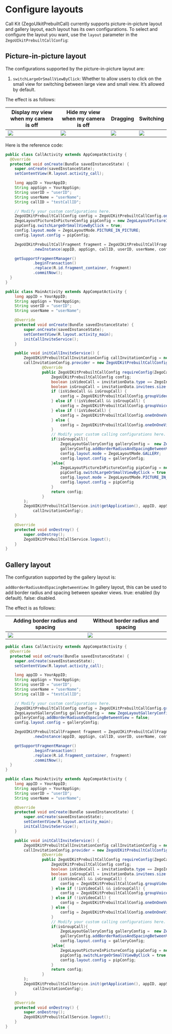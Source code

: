 # Configure layouts


Call Kit (ZegoUIkitPrebuiltCall) currently supports picture-in-picture layout and gallery layout, each layout has its own configurations. 
To select and configure the layout you want, use the `layout` parameter in the `ZegoUIkitPrebuiltCallConfig`:

## Picture-in-picture layout

The configurations supported by the picture-in-picture layout are:

1. `switchLargeOrSmallViewByClick`: Whether to allow users to click on the small view for switching between large view and small view. It’s allowed by default.

The effect is as follows:

| Display my view when my camera is off                                                                                                          | Hide my view when my camera is off                                                                                                             | Dragging                                                                                                                                      | Switching                                                                                                                                  |
| ---------------------------------------------------------------------------------------------------------------------------------------------- | ---------------------------------------------------------------------------------------------------------------------------------------------- | --------------------------------------------------------------------------------------------------------------------------------------------- | ------------------------------------------------------------------------------------------------------------------------------------------ |
| <Frame width="180" height="auto" caption=""><img src="https://storage.zego.im/sdk-doc/Pics/ZegoUIKit/Flutter/layout_show_self1.gif" /></Frame> | <Frame width="260" height="auto" caption=""><img src="https://storage.zego.im/sdk-doc/Pics/ZegoUIKit/Flutter/layout_show_self0.gif" /></Frame> | <Frame width="256" height="auto" caption=""><img src="https://storage.zego.im/sdk-doc/Pics/ZegoUIKit/Flutter/layout_draggable.gif" /></Frame> | <Frame width="256" height="auto" caption=""><img src="https://storage.zego.im/sdk-doc/Pics/ZegoUIKit/Flutter/layout_switch.gif" /></Frame> |

Here is the reference code:

<CodeGroup>

```java title="Basic call"
public class CallActivity extends AppCompatActivity {
  @Override
  protected void onCreate(Bundle savedInstanceState) {
    super.onCreate(savedInstanceState);
    setContentView(R.layout.activity_call);

    long appID = YourAppID;
    String appSign = YourAppSign;
    String userID = "userID";
    String userName = "userName";
    String callID = "testCallID";

    // Modify your custom configurations here.
    ZegoUIKitPrebuiltCallConfig config = ZegoUIKitPrebuiltCallConfig.oneOnOneVideoCall();
    ZegoLayoutPictureInPictureConfig pipConfig = new ZegoLayoutPictureInPictureConfig();
    pipConfig.switchLargeOrSmallViewByClick = true;
    config.layout.mode = ZegoLayoutMode.PICTURE_IN_PICTURE;
    config.layout.config = pipConfig;

    ZegoUIKitPrebuiltCallFragment fragment = ZegoUIKitPrebuiltCallFragment
            .newInstance(appID, appSign, callID, userID, userName, config);

    getSupportFragmentManager()
            .beginTransaction()
            .replace(R.id.fragment_container, fragment)
            .commitNow();
  }
}
```

```java title="With call invitation"
public class MainActivity extends AppCompatActivity {
    long appID = YourAppID;
    String appSign = YourAppSign;
    String userID = "userID";
    String userName = "userName";

    @Override
    protected void onCreate(Bundle savedInstanceState) {
        super.onCreate(savedInstanceState);
        setContentView(R.layout.activity_main);
        initCallInviteService();
    }

    public void initCallInviteService() {
        ZegoUIKitPrebuiltCallInvitationConfig callInvitationConfig = new ZegoUIKitPrebuiltCallInvitationConfig();
        callInvitationConfig.provider = new ZegoUIKitPrebuiltCallConfigProvider() {
                @Override
                public ZegoUIKitPrebuiltCallConfig requireConfig(ZegoCallInvitationData invitationData) {
                    ZegoUIKitPrebuiltCallConfig config;
                    boolean isVideoCall = invitationData.type == ZegoInvitationType.VIDEO_CALL.getValue();
                    boolean isGroupCall = invitationData.invitees.size() > 1;
                    if (isVideoCall && isGroupCall) {
                        config = ZegoUIKitPrebuiltCallConfig.groupVideoCall();
                    } else if (!isVideoCall && isGroupCall) {
                        config = ZegoUIKitPrebuiltCallConfig.groupVoiceCall();
                    } else if (!isVideoCall) {
                        config = ZegoUIKitPrebuiltCallConfig.oneOnOneVoiceCall();
                    } else {
                        config = ZegoUIKitPrebuiltCallConfig.oneOnOneVideoCall();
                    }
                    // Modify your custom calling configurations here.
                    if(isGroupCall){
                        ZegoLayoutGalleryConfig galleryConfig =  new ZegoLayoutGalleryConfig();
                        galleryConfig.addBorderRadiusAndSpacingBetweenView = false;                        
                        config.layout.mode = ZegoLayoutMode.GALLERY;
                        config.layout.config = galleryConfig;
                    }else{
                        ZegoLayoutPictureInPictureConfig pipConfig = new ZegoLayoutPictureInPictureConfig();
                        pipConfig.switchLargeOrSmallViewByClick = true;
                        config.layout.mode = ZegoLayoutMode.PICTURE_IN_PICTURE;
                        config.layout.config = pipConfig
                    }
                    return config;
                }
        );
        ZegoUIKitPrebuiltCallService.init(getApplication(), appID, appSign, userID, userName,
            callInvitationConfig);
    }

    @Override
    protected void onDestroy() {
        super.onDestroy();
        ZegoUIKitPrebuiltCallService.logout();
    }
}
```
</CodeGroup>


## Gallery layout

The configuration supported by the gallery layout is:

`addBorderRadiusAndSpacingBetweenView`: In gallery layout, this can be used to add border radius and spacing between speaker views. true: enabled (by default). false: disabled. 


The effect is as follows:

| Adding border radius and spacing                        | Without border radius and spacing                            |
| ------------------------------------------------------- | ------------------------------------------------------------ |
| <Frame width="256" height="auto" caption=""><img src="https://storage.zego.im/sdk-doc/Pics/ZegoUIKit/conference/6.png" /></Frame> | <Frame width="256" height="auto" caption=""><img src="https://storage.zego.im/sdk-doc/Pics/ZegoUIKit/conference/6_false.png" /></Frame> |

<CodeGroup>

```java title="Basic call"
public class CallActivity extends AppCompatActivity {
  @Override
  protected void onCreate(Bundle savedInstanceState) {
    super.onCreate(savedInstanceState);
    setContentView(R.layout.activity_call);

    long appID = YourAppID;
    String appSign = YourAppSign;
    String userID = "userID";
    String userName = "userName";
    String callID = "testCallID";

    // Modify your custom configurations here.
    ZegoUIKitPrebuiltCallConfig config = ZegoUIKitPrebuiltCallConfig.groupVideoCall();
    ZegoLayoutGalleryConfig galleryConfig =  new ZegoLayoutGalleryConfig();
    galleryConfig.addBorderRadiusAndSpacingBetweenView = false;
    config.layout.config = galleryConfig;

    ZegoUIKitPrebuiltCallFragment fragment = ZegoUIKitPrebuiltCallFragment
            .newInstance(appID, appSign, callID, userID, userName, config);

    getSupportFragmentManager()
            .beginTransaction()
            .replace(R.id.fragment_container, fragment)
            .commitNow();
  }
}
```

```java title="With call invitation"
public class MainActivity extends AppCompatActivity {
    long appID = YourAppID;
    String appSign = YourAppSign;
    String userID = "userID";
    String userName = "userName";

    @Override
    protected void onCreate(Bundle savedInstanceState) {
        super.onCreate(savedInstanceState);
        setContentView(R.layout.activity_main);
        initCallInviteService();
    }

    public void initCallInviteService() {
        ZegoUIKitPrebuiltCallInvitationConfig callInvitationConfig = new ZegoUIKitPrebuiltCallInvitationConfig();
        callInvitationConfig.provider = new ZegoUIKitPrebuiltCallConfigProvider() {
                @Override
                public ZegoUIKitPrebuiltCallConfig requireConfig(ZegoCallInvitationData invitationData) {
                    ZegoUIKitPrebuiltCallConfig config;
                    boolean isVideoCall = invitationData.type == ZegoInvitationType.VIDEO_CALL.getValue();
                    boolean isGroupCall = invitationData.invitees.size() > 1;
                    if (isVideoCall && isGroupCall) {
                        config = ZegoUIKitPrebuiltCallConfig.groupVideoCall();
                    } else if (!isVideoCall && isGroupCall) {
                        config = ZegoUIKitPrebuiltCallConfig.groupVoiceCall();
                    } else if (!isVideoCall) {
                        config = ZegoUIKitPrebuiltCallConfig.oneOnOneVoiceCall();
                    } else {
                        config = ZegoUIKitPrebuiltCallConfig.oneOnOneVideoCall();
                    }
                    // Modify your custom calling configurations here.
                    if(isGroupCall){
                        ZegoLayoutGalleryConfig galleryConfig =  new ZegoLayoutGalleryConfig();
                        galleryConfig.addBorderRadiusAndSpacingBetweenView = false;
                        config.layout.config = galleryConfig;
                    }else{
                        ZegoLayoutPictureInPictureConfig pipConfig = new ZegoLayoutPictureInPictureConfig();
                        pipConfig.switchLargeOrSmallViewByClick = true;
                        config.layout.config = pipConfig;
                    }
                    return config;
                }
        );
        ZegoUIKitPrebuiltCallService.init(getApplication(), appID, appSign, userID, userName,
            callInvitationConfig);
    }

    @Override
    protected void onDestroy() {
        super.onDestroy();
        ZegoUIKitPrebuiltCallService.logout();
    }
}
```
</CodeGroup>
